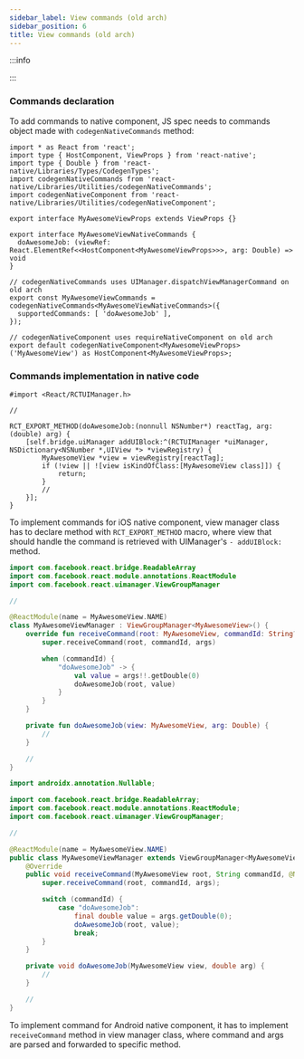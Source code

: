 ```yaml
---
sidebar_label: View commands (old arch)
sidebar_position: 6
title: View commands (old arch)
---
```



:::info

<CodegenForOldArchInfo />

:::

### Commands declaration

To add commands to native component, JS spec needs to commands object made with `codegenNativeCommands` method:

```tsx title="src/MyAwesomeViewNativeComponent.ts"
import * as React from 'react';
import type { HostComponent, ViewProps } from 'react-native';
import type { Double } from 'react-native/Libraries/Types/CodegenTypes';
import codegenNativeCommands from 'react-native/Libraries/Utilities/codegenNativeCommands';
import codegenNativeComponent from 'react-native/Libraries/Utilities/codegenNativeComponent';

export interface MyAwesomeViewProps extends ViewProps {}

export interface MyAwesomeViewNativeCommands {
  doAwesomeJob: (viewRef: React.ElementRef<<HostComponent<MyAwesomeViewProps>>>, arg: Double) => void
}

// codegenNativeCommands uses UIManager.dispatchViewManagerCommand on old arch
export const MyAwesomeViewCommands = codegenNativeCommands<MyAwesomeViewNativeCommands>({
  supportedCommands: [ 'doAwesomeJob' ],
});

// codegenNativeComponent uses requireNativeComponent on old arch
export default codegenNativeComponent<MyAwesomeViewProps>('MyAwesomeView') as HostComponent<MyAwesomeViewProps>;
```

### Commands implementation in native code

<Tabs groupId="native_side">
<TabItem value="iOS" label="iOS">

```objc title="ios/MyAwesomeViewManager.mm"
#import <React/RCTUIManager.h>

//

RCT_EXPORT_METHOD(doAwesomeJob:(nonnull NSNumber*) reactTag, arg:(double) arg) {
    [self.bridge.uiManager addUIBlock:^(RCTUIManager *uiManager, NSDictionary<NSNumber *,UIView *> *viewRegistry) {
        MyAwesomeView *view = viewRegistry[reactTag];
        if (!view || ![view isKindOfClass:[MyAwesomeView class]]) {
            return;
        }
        //
    }];
}
```

To implement commands for iOS native component, view manager class has to declare method with `RCT_EXPORT_METHOD` macro,
where view that should handle the command is retrieved with UIManager's `- addUIBlock:` method.

</TabItem>

<TabItem value="Android" label="Android">

<Tabs groupId="android_lang">
<TabItem value="kotlin" label="Kotlin">

```kotlin title="android/src/main/newarch/com/myawesomeapp/MyAwesomeViewManager.kt"
import com.facebook.react.bridge.ReadableArray
import com.facebook.react.module.annotations.ReactModule
import com.facebook.react.uimanager.ViewGroupManager

//

@ReactModule(name = MyAwesomeView.NAME)
class MyAwesomeViewManager : ViewGroupManager<MyAwesomeView>() {
    override fun receiveCommand(root: MyAwesomeView, commandId: String?, args: ReadableArray?) {
        super.receiveCommand(root, commandId, args)

        when (commandId) {
            "doAwesomeJob" -> {
                val value = args!!.getDouble(0)
                doAwesomeJob(root, value)
            }
        }
    }

    private fun doAwesomeJob(view: MyAwesomeView, arg: Double) {
        //
    }

    //
}
```

</TabItem>
<TabItem value="java" label="Java">

```java title="android/src/main/newarch/com/myawesomeapp/MyAwesomeViewManager.java"
import androidx.annotation.Nullable;

import com.facebook.react.bridge.ReadableArray;
import com.facebook.react.module.annotations.ReactModule;
import com.facebook.react.uimanager.ViewGroupManager;

//

@ReactModule(name = MyAwesomeView.NAME)
public class MyAwesomeViewManager extends ViewGroupManager<MyAwesomeView> {
    @Override
    public void receiveCommand(MyAwesomeView root, String commandId, @Nullable ReadableArray args) {
        super.receiveCommand(root, commandId, args);

        switch (commandId) {
            case "doAwesomeJob":
                final double value = args.getDouble(0);
                doAwesomeJob(root, value);
                break;
        }
    }

    private void doAwesomeJob(MyAwesomeView view, double arg) {
        //
    }

    //
}
```

</TabItem>
</Tabs>

To implement command for Android native component, it has to implement `receiveCommand` method in view manager class, where command and args are parsed and forwarded to specific method.

</TabItem>
</Tabs>
